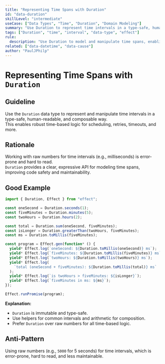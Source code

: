 ```yaml
---
title: "Representing Time Spans with Duration"
id: "data-duration"
skillLevel: "intermediate"
useCase: ["Data Types", "Time", "Duration", "Domain Modeling"]
summary: "Use Duration to represent time intervals in a type-safe, human-readable, and composable way."
tags: ["Duration", "time", "interval", "data-type", "effect"]
rule:
  description: "Use Duration to model and manipulate time spans, enabling safe and expressive time-based logic."
related: ["data-datetime", "data-cause"]
author: "PaulJPhilp"
---
```


# Representing Time Spans with `Duration`

## Guideline

Use the `Duration` data type to represent and manipulate time intervals in a type-safe, human-readable, and composable way.  
This enables robust time-based logic for scheduling, retries, timeouts, and more.

## Rationale

Working with raw numbers for time intervals (e.g., milliseconds) is error-prone and hard to read.  
`Duration` provides a clear, expressive API for modeling time spans, improving code safety and maintainability.

## Good Example

```typescript
import { Duration, Effect } from "effect";

const oneSecond = Duration.seconds(1);
const fiveMinutes = Duration.minutes(5);
const twoHours = Duration.hours(2);

const total = Duration.sum(oneSecond, fiveMinutes);
const isLonger = Duration.greaterThan(twoHours, fiveMinutes);
const ms = Duration.toMillis(fiveMinutes);

const program = Effect.gen(function* () {
  yield* Effect.log(`oneSecond: ${Duration.toMillis(oneSecond)} ms`);
  yield* Effect.log(`fiveMinutes: ${Duration.toMillis(fiveMinutes)} ms`);
  yield* Effect.log(`twoHours: ${Duration.toMillis(twoHours)} ms`);
  yield* Effect.log(
    `total (oneSecond + fiveMinutes): ${Duration.toMillis(total)} ms`
  );
  yield* Effect.log(`is twoHours > fiveMinutes: ${isLonger}`);
  yield* Effect.log(`fiveMinutes in ms: ${ms}`);
});

Effect.runPromise(program);

```

**Explanation:**  
- `Duration` is immutable and type-safe.
- Use helpers for common intervals and arithmetic for composition.
- Prefer `Duration` over raw numbers for all time-based logic.

## Anti-Pattern

Using raw numbers (e.g., `5000` for 5 seconds) for time intervals, which is error-prone, hard to read, and less maintainable.